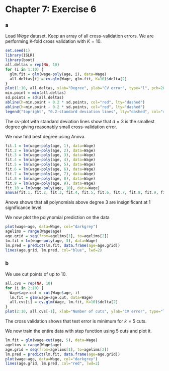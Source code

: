 Chapter 7: Exercise 6
========================================================

### a
Load $Wage$ dataset. Keep an array of all cross-validation errors. We are performing K-fold cross validation with $K=10$.
```r
set.seed(1)
library(ISLR)
library(boot)
all.deltas = rep(NA, 10)
for (i in 1:10) {
  glm.fit = glm(wage~poly(age, i), data=Wage)
  all.deltas[i] = cv.glm(Wage, glm.fit, K=10)$delta[2]
}
plot(1:10, all.deltas, xlab="Degree", ylab="CV error", type="l", pch=20, lwd=2, ylim=c(1590, 1700))
min.point = min(all.deltas)
sd.points = sd(all.deltas)
abline(h=min.point + 0.2 * sd.points, col="red", lty="dashed")
abline(h=min.point - 0.2 * sd.points, col="red", lty="dashed")
legend("topright", "0.2-standard deviation lines", lty="dashed", col="red")
```
The cv-plot with standard deviation lines show that $d=3$ is the smallest degree giving reasonably small cross-validation error.

We now find best degree using Anova.

```r
fit.1 = lm(wage~poly(age, 1), data=Wage)
fit.2 = lm(wage~poly(age, 2), data=Wage)
fit.3 = lm(wage~poly(age, 3), data=Wage)
fit.4 = lm(wage~poly(age, 4), data=Wage)
fit.5 = lm(wage~poly(age, 5), data=Wage)
fit.6 = lm(wage~poly(age, 6), data=Wage)
fit.7 = lm(wage~poly(age, 7), data=Wage)
fit.8 = lm(wage~poly(age, 8), data=Wage)
fit.9 = lm(wage~poly(age, 9), data=Wage)
fit.10 = lm(wage~poly(age, 10), data=Wage)
anova(fit.1, fit.2, fit.3, fit.4, fit.5, fit.6, fit.7, fit.8, fit.9, fit.10)
```
Anova shows that all polynomials above degree $3$ are insignificant at $1%$ significance level.

We now plot the polynomial prediction on the data
```r
plot(wage~age, data=Wage, col="darkgrey")
agelims = range(Wage$age)
age.grid = seq(from=agelims[1], to=agelims[2])
lm.fit = lm(wage~poly(age, 3), data=Wage)
lm.pred = predict(lm.fit, data.frame(age=age.grid))
lines(age.grid, lm.pred, col="blue", lwd=2)
```

### b
We use cut points of up to 10.
```r
all.cvs = rep(NA, 10)
for (i in 2:10) {
  Wage$age.cut = cut(Wage$age, i)
  lm.fit = glm(wage~age.cut, data=Wage)
  all.cvs[i] = cv.glm(Wage, lm.fit, K=10)$delta[2]
}
plot(2:10, all.cvs[-1], xlab="Number of cuts", ylab="CV error", type="l", pch=20, lwd=2)
```
The cross validation shows that test error is minimum for $k=5$ cuts.

We now train the entire data with step function using $5$ cuts and plot it.
```r
lm.fit = glm(wage~cut(age, 5), data=Wage)
agelims = range(Wage$age)
age.grid = seq(from=agelims[1], to=agelims[2])
lm.pred = predict(lm.fit, data.frame(age=age.grid))
plot(wage~age, data=Wage, col="darkgrey")
lines(age.grid, lm.pred, col="red", lwd=2)
```
